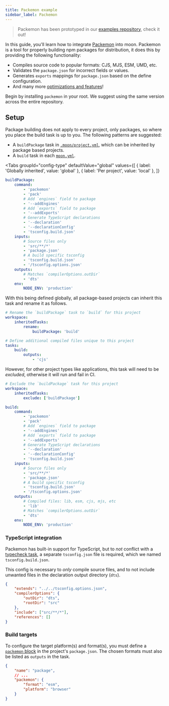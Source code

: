 ```yaml
---
title: Packemon example
sidebar_label: Packemon
---
```



> Packemon has been prototyped in our
> [examples repository](https://github.com/moonrepo/examples/blob/master/.moon/project.yml#L22),
> check it out!

In this guide, you'll learn how to integrate [Packemon](https://packemon.dev/) into moon. Packemon
is a tool for properly building npm packages for distribution, it does this by providing the
following functionality:

- Compiles source code to popular formats: CJS, MJS, ESM, UMD, etc.
- Validates the `package.json` for incorrect fields or values.
- Generates `exports` mappings for `package.json` based on the define configuration.
- And many more [optimizations and features](https://packemon.dev/docs/features)!

Begin by installing `packemon` in your root. We suggest using the same version across the entire
repository.

<AddDepsTabs dep="packemon" dev />

## Setup

Package building does not apply to every project, only packages, so where you place the build task
is up to you. The following patterns are suggested:

- A `buildPackage` task in [`.moon/project.yml`](../../config/global-project), which can be
  inherited by package based projects.
- A `build` task in each [`moon.yml`](../../config/project).

<Tabs
  groupId="config-type"
  defaultValue="global"
  values={[
    { label: 'Globally inherited', value: 'global' },
    { label: 'Per project', value: 'local' },
  ]}
>
<TabItem value="global">

```yaml title=".moon/project.yml"
buildPackage:
	command:
		- 'packemon'
		- 'pack'
		# Add `engines` field to package
		- '--addEngines'
		# Add `exports` field to package
		- '--addExports'
		# Generate TypeScript declarations
		- '--declaration'
		- '--declarationConfig'
		- 'tsconfig.build.json'
	inputs:
		# Source files only
		- 'src/**/*'
		- 'package.json'
		# A build specific tsconfig
		- 'tsconfig.build.json'
		- '/tsconfig.options.json'
	outputs:
		# Matches `compilerOptions.outDir`
		- 'dts'
	env:
		NODE_ENV: 'production'
```

With this being defined globally, all package-based projects can inherit this task and rename it as
follows.

```yaml title="<package>/moon.yml"
# Rename the `buildPackage` task to `build` for this project
workspace:
	inheritedTasks:
		rename:
			buildPackage: 'build'

# Define additional compiled files unique to this project
tasks:
	build:
		outputs:
			- 'cjs'
```

However, for other project types like applications, this task will need to be _excluded_, otherwise
it will run and fail in CI.

```yaml title="<app>/moon.yml"
# Exclude the `buildPackage` task for this project
workspace:
	inheritedTasks:
		exclude: ['buildPackage']
```

</TabItem>
<TabItem value="local">

```yaml title="<package>/moon.yml"
build:
	command:
		- 'packemon'
		- 'pack'
		# Add `engines` field to package
		- '--addEngines'
		# Add `exports` field to package
		- '--addExports'
		# Generate TypeScript declarations
		- '--declaration'
		- '--declarationConfig'
		- 'tsconfig.build.json'
	inputs:
		# Source files only
		- 'src/**/*'
		- 'package.json'
		# A build specific tsconfig
		- 'tsconfig.build.json'
		- '/tsconfig.options.json'
	outputs:
		# Compiled files: lib, esm, cjs, mjs, etc
		- 'lib'
		# Matches `compilerOptions.outDir`
		- 'dts'
	env:
		NODE_ENV: 'production'
```

</TabItem>
</Tabs>

### TypeScript integration

Packemon has built-in support for TypeScript, but to _not_ conflict with a
[typecheck task](./typescript), a separate `tsconfig.json` file is required, which we named
`tsconfig.build.json`.

This config is necessary to _only_ compile source files, and to not include unwanted files in the
declaration output directory (`dts`).

```json title="tsconfig.build.json"
{
	"extends": "../../tsconfig.options.json",
	"compilerOptions": {
		"outDir": "dts",
		"rootDir": "src"
	},
	"include": ["src/**/*"],
	"references": []
}
```

### Build targets

To configure the target platform(s) and format(s), you must define a
[`packemon` block](https://packemon.dev/docs/config) in the project's `package.json`. The chosen
formats must also be listed as `outputs` in the task.

```json title="package.json"
{
	"name": "package",
	// ...
	"packemon": {
		"format": "esm",
		"platform": "browser"
	}
}
```
